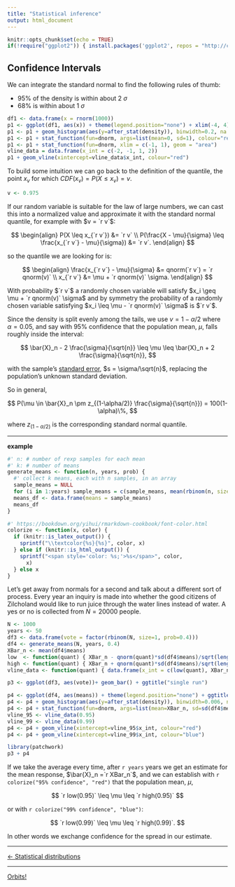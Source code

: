 ```yaml
---
title: "Statistical inference"
output: html_document
---
```


```r
knitr::opts_chunk$set(echo = TRUE)
if(!require("ggplot2")) { install.packages('ggplot2', repos = "http://cran.us.r-project.org"); library("ggplot2") }
```

## Confidence Intervals

We can integrate the standard normal to find the following rules of thumb:

- 95% of the density is within about 2 $\sigma$
- 68% is within about 1 $\sigma$

```r
df1 <- data.frame(x = rnorm(1000))
p1 <- ggplot(df1, aes(x)) + theme(legend.position="none") + xlim(-4, 4)
p1 <- p1 + geom_histogram(aes(y=after_stat(density)), binwidth=0.2, na.rm=TRUE)
p1 <- p1 + stat_function(fun=dnorm, args=list(mean=0, sd=1), colour="red")
p1 <- p1 + stat_function(fun=dnorm, xlim = c(-1, 1), geom = "area")
vline_data = data.frame(x_int = c(-2, -1, 1, 2))
p1 + geom_vline(xintercept=vline_data$x_int, colour="red")
```

To build some intuition we can go back to the definition of the quantile, the point $x_v$ for which $CDF(x_v) = P(X \leq x_v) = v$.

```r
v <- 0.975
```

If our random variable is suitable for the law of large numbers, we can cast this into a normalized value and approximate it with the standard normal quantile, for example with $v = `r v`$:

$$
\begin{align}
P(X \leq x_{`r v`}) &= `r v` \\
P(\frac{X - \mu}{\sigma} \leq \frac{x_{`r v`} - \mu}{\sigma}) &= `r v`.
\end{align}
$$

so the quantile we are looking for is:

$$
\begin{align}
\frac{x_{`r v`} - \mu}{\sigma} &= qnorm(`r v`) = `r qnorm(v)` \\
x_{`r v`} &= \mu + `r qnorm(v)` \sigma.
\end{align}
$$

With probability $`r v`$ a randomly chosen variable will satisfy $x_i \geq \mu + `r qnorm(v)` \sigma$ and by symmetry the probability of a randomly chosen variable satisfying $x_i \leq \mu - `r qnorm(v)` \sigma$ is $`r v`$.

Since the density is split evenly among the tails, we use $v = 1-\alpha/2$ where $\alpha = 0.05$, and say with $95\%$ confidence that the population mean, $\mu$, falls roughly inside the interval:

$$
\bar{X}_n - 2 \frac{\sigma}{\sqrt{n}} \leq \mu \leq \bar{X}_n + 2 \frac{\sigma}{\sqrt{n}},
$$

with the sample's [standard error](https://en.wikipedia.org/wiki/Standard_error), $s = \sigma/\sqrt{n}$, replacing the population's unknown standard deviation.

So in general,

$$
P(\mu \in \bar{X}_n \pm z_{(1-\alpha/2)} \frac{\sigma}{\sqrt{n}}) = 100(1-\alpha)\%,
$$

where $z_{(1-\alpha/2)}$ is the corresponding standard normal quantile.

***

**example**

```r
#' n: # number of rexp samples for each mean
#' k: # number of means
generate_means <- function(n, years, prob) {
  #' collect k means, each with n samples, in an array
  sample_means = NULL
  for (i in 1:years) sample_means = c(sample_means, mean(rbinom(n, size=1, prob=prob)))
  means_df <- data.frame(means = sample_means)
  means_df
}
```

```r
#' https://bookdown.org/yihui/rmarkdown-cookbook/font-color.html
colorize <- function(x, color) {
  if (knitr::is_latex_output()) {
    sprintf("\\textcolor{%s}{%s}", color, x)
  } else if (knitr::is_html_output()) {
    sprintf("<span style='color: %s;'>%s</span>", color,
      x)
  } else x
}
```

Let's get away from normals for a second and talk about a different sort of process. Every year an inquiry is made into whether the good citizens of Zilcholand would like to run juice through the water lines instead of water. A yes or no is collected from $N = 20000$ people.

```r
N <- 1000
years <- 50
df3 <- data.frame(vote = factor(rbinom(N, size=1, prob=0.4)))
df4 <- generate_means(N, years, 0.4)
XBar_n <- mean(df4$means)
low  <- function(quant) { XBar_n - qnorm(quant)*sd(df4$means)/sqrt(length(df4$means)) }
high <- function(quant) { XBar_n + qnorm(quant)*sd(df4$means)/sqrt(length(df4$means)) }
vline_data <- function(quant) { data.frame(x_int = c(low(quant), XBar_n, high(quant))) }
```

```r
p3 <- ggplot(df3, aes(vote))+ geom_bar() + ggtitle("single run")
```

```r
p4 <- ggplot(df4, aes(means)) + theme(legend.position="none") + ggtitle(paste("means for", as.character(N), " runs"))
p4 <- p4 + geom_histogram(aes(y=after_stat(density)), binwidth=0.006, na.rm=TRUE)
p4 <- p4 + stat_function(fun=dnorm, args=list(mean=XBar_n, sd=sd(df4$means)), colour="red")
vline_95 <- vline_data(0.95)
vline_99 <- vline_data(0.99)
p4 <- p4 + geom_vline(xintercept=vline_95$x_int, colour="red")
p4 <- p4 + geom_vline(xintercept=vline_99$x_int, colour="blue")
```

```r
library(patchwork)
p3 + p4
```

If we take the average every time, after `r years` years we get an estimate for the mean response, $\bar{X}_n =`r XBar_n`$, and we can establish with `r colorize("95% confidence", "red")` that the population mean, $\mu$,

$$
`r low(0.95)` \leq \mu \leq `r high(0.95)`
$$

or with `r colorize("99% confidence", "blue")`:

$$
`r low(0.99)` \leq \mu \leq `r high(0.99)`.
$$

In other words we exchange confidence for the spread in our estimate.

***

[<- Statistical distributions](./stat_dist.html)

***

[Orbits!](../index.html)
